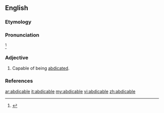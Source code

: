 ==English==

===Etymology===
{{suffix|abdicate|able}}

===Pronunciation===
{{a|US}} {{IPA|/ˈæb.də.kə.bəl/}}<ref>{{reference-book | last =| first = | authorlink =  | coauthors =  | editor =Urdang, Laurence    | others =  | title = The Random House College Dictionary | origdate =  | origyear = 1975| origmonth =  | url =  | format =  | accessdate =  | accessyear =  | accessmonth =  | edition =  | date =  | year =1984| month =  | publisher =Random House, Inc.  | location = New York, NY | language =  | id =  | doi = | isbn =0-394-43600-8 | lccn = | ol = | pages =1| chapter =  | chapterurl =  | quote =}}</ref>

===Adjective===
{{en-adj}}

# Capable of being [[abdicated]].

===References===
<references/>

[[ar:abdicable]]
[[it:abdicable]]
[[my:abdicable]]
[[vi:abdicable]]
[[zh:abdicable]]